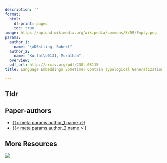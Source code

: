 ```yaml
---
description: ''
format:
  html:
    df-print: paged
    toc: true
image: https://upload.wikimedia.org/wikipedia/commons/5/59/Empty.png
params:
  author_1:
    name: "\xD6stling, Robert"
  author_2:
    name: "Kurfal\u0131, Murathan"
  overview: ''
  pdf_url: http://arxiv.org/pdf/2301.08115
title: Language Embeddings Sometimes Contain Typological Generalizations

---
```

## Tldr 


## Paper-authors
- [{{< meta params.author_1.name >}}]({{< meta params.author_1.url >}})
- [{{< meta params.author_2.name >}}]({{< meta params.author_2.url >}})

## More Resources
[![](https://img.shields.io/badge/PDF-green?style=flat)]({{< meta params.pdf_url >}})
